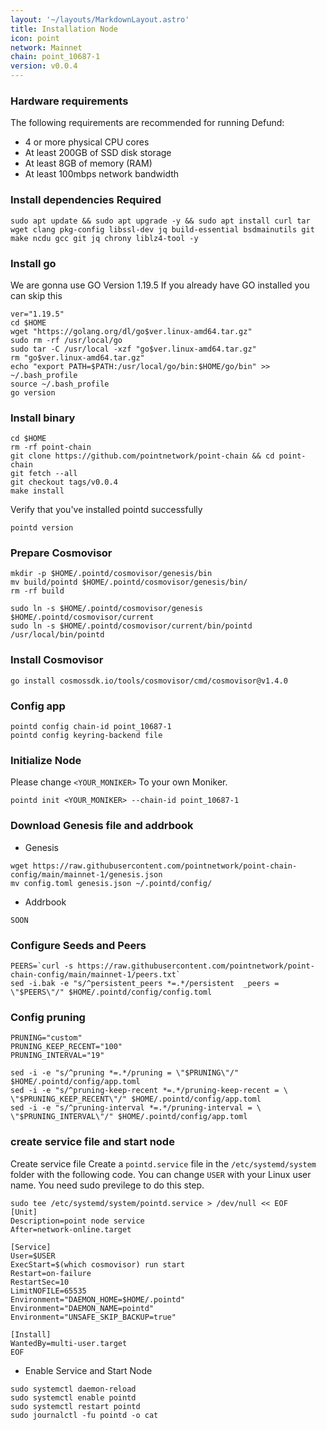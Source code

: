 ```yaml
---
layout: '~/layouts/MarkdownLayout.astro'
title: Installation Node
icon: point
network: Mainnet
chain: point_10687-1
version: v0.0.4
---
```


### Hardware requirements

The following requirements are recommended for running Defund:

- 4 or more physical CPU cores
- At least 200GB of SSD disk storage
- At least 8GB of memory (RAM)
- At least 100mbps network bandwidth


### Install dependencies Required

```
sudo apt update && sudo apt upgrade -y && sudo apt install curl tar wget clang pkg-config libssl-dev jq build-essential bsdmainutils git make ncdu gcc git jq chrony liblz4-tool -y
```

### Install go

We are gonna use GO Version 1.19.5
If you already have GO installed you can skip this 

```
ver="1.19.5"
cd $HOME
wget "https://golang.org/dl/go$ver.linux-amd64.tar.gz"
sudo rm -rf /usr/local/go
sudo tar -C /usr/local -xzf "go$ver.linux-amd64.tar.gz"
rm "go$ver.linux-amd64.tar.gz"
echo "export PATH=$PATH:/usr/local/go/bin:$HOME/go/bin" >> ~/.bash_profile
source ~/.bash_profile
go version
```

### Install binary

```
cd $HOME
rm -rf point-chain
git clone https://github.com/pointnetwork/point-chain && cd point-chain
git fetch --all
git checkout tags/v0.0.4
make install
```

Verify that you've installed pointd successfully

```
pointd version
```

### Prepare Cosmovisor
```
mkdir -p $HOME/.pointd/cosmovisor/genesis/bin
mv build/pointd $HOME/.pointd/cosmovisor/genesis/bin/
rm -rf build
```
```
sudo ln -s $HOME/.pointd/cosmovisor/genesis $HOME/.pointd/cosmovisor/current
sudo ln -s $HOME/.pointd/cosmovisor/current/bin/pointd /usr/local/bin/pointd
```

### Install Cosmovisor

```
go install cosmossdk.io/tools/cosmovisor/cmd/cosmovisor@v1.4.0
```

### Config app

```
pointd config chain-id point_10687-1
pointd config keyring-backend file
```

### Initialize Node

Please change `<YOUR_MONIKER>` To your own Moniker.

```
pointd init <YOUR_MONIKER> --chain-id point_10687-1
```

### Download Genesis file and addrbook

- Genesis

```
wget https://raw.githubusercontent.com/pointnetwork/point-chain-config/main/mainnet-1/genesis.json
mv config.toml genesis.json ~/.pointd/config/
```

- Addrbook

```
SOON
```

### Configure Seeds and Peers

```
PEERS=`curl -s https://raw.githubusercontent.com/pointnetwork/point-chain-config/main/mainnet-1/peers.txt`
sed -i.bak -e "s/^persistent_peers *=.*/persistent	_peers = \"$PEERS\"/" $HOME/.pointd/config/config.toml
```

### Config pruning

```
PRUNING="custom"
PRUNING_KEEP_RECENT="100"
PRUNING_INTERVAL="19"

sed -i -e "s/^pruning *=.*/pruning = \"$PRUNING\"/" $HOME/.pointd/config/app.toml
sed -i -e "s/^pruning-keep-recent *=.*/pruning-keep-recent = \
\"$PRUNING_KEEP_RECENT\"/" $HOME/.pointd/config/app.toml
sed -i -e "s/^pruning-interval *=.*/pruning-interval = \
\"$PRUNING_INTERVAL\"/" $HOME/.pointd/config/app.toml
```


### create service file and start node

Create service file
Create a `pointd.service` file in the `/etc/systemd/system` folder with the following code. 
You can change `USER` with your Linux user name. You need sudo previlege to do this step.

```
sudo tee /etc/systemd/system/pointd.service > /dev/null << EOF
[Unit]
Description=point node service
After=network-online.target

[Service]
User=$USER
ExecStart=$(which cosmovisor) run start
Restart=on-failure
RestartSec=10
LimitNOFILE=65535
Environment="DAEMON_HOME=$HOME/.pointd"
Environment="DAEMON_NAME=pointd"
Environment="UNSAFE_SKIP_BACKUP=true"

[Install]
WantedBy=multi-user.target
EOF
```

- Enable Service and Start Node

```
sudo systemctl daemon-reload
sudo systemctl enable pointd
sudo systemctl restart pointd
sudo journalctl -fu pointd -o cat
```

